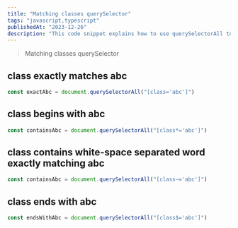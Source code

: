 ```yaml
---
title: "Matching classes querySelector"
tags: "javascript,typescript"
publishedAt: "2023-12-26"
description: "This code snippet explains how to use querySelectorAll to match HTML classes using different selectors."
---
```


> Matching classes querySelector

## class exactly matches abc

```ts
const exactAbc = document.querySelectorAll("[class='abc']")
```

## class begins with abc

```ts
const containsAbc = document.querySelectorAll("[class*='abc']")
```

## class contains white-space separated word exactly matching abc

```ts
const containsAbc = document.querySelectorAll("[class~='abc']")
```

## class ends with abc

```ts
const endsWithAbc = document.querySelectorAll("[class$='abc']")
```
